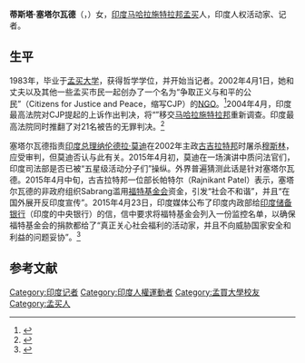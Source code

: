 '''蒂斯塔·塞塔尔瓦德'''（{{lang-en|Teesta Setalvad}}，{{bd|1962年|2月9日||}}）女，[[印度|印度]][[马哈拉施特拉邦|马哈拉施特拉邦]][[孟买|孟买]]人，印度人权活动家、记者。

==生平==
1983年，毕业于[[孟买大学|孟买大学]]，获得哲学学位，并开始当记者。2002年4月1日，她和丈夫以及其他一些孟买市民一起创办了一个名为“争取正义与和平的公民”（Citizens for Justice and Peace，缩写CJP）的[[非政府组织|NGO]]。<ref>{{cite web |url=http://www.cjponline.org/aboutus.htm |title=About Us |last1=Anonymous |date=n.d. |website=Citizens for Justice and Peace |publisher= |accessdate=27 April 2013 |archiveurl=https://web.archive.org/web/20130825025907/http://cjponline.org/aboutus.htm |archivedate=2013-08-25 |deadurl=yes }}</ref>2004年4月，印度最高法院对CJP提起的上诉作出判决，将“{{link-en|最好面包店案|Best Bakery case}}”移交[[马哈拉施特拉邦|马哈拉施特拉邦]]重新调查。印度最高法院同时推翻了对21名被告的无罪判决。<ref name="TH-20040426">{{cite news|url=http://www.hindu.com/2004/04/26/stories/2004042611590300.htm|title=Minorities still living in fear in Gujarat: Setalvad|date=26 April 2004|work=The Hindu|accessdate=26 March 2013|location=Chennai, India}}</ref>

塞塔尔瓦德指责[[印度总理|印度总理]][[纳伦德拉·莫迪|纳伦德拉·莫迪]]在2002年主政[[古吉拉特邦|古吉拉特邦]]时屠杀[[穆斯林|穆斯林]]，应受审判，但莫迪否认与此有关。2015年4月初，莫迪在一场演讲中质问法官们，印度司法部是否已被“五星级活动分子们”操纵。外界普遍猜测此话是针对塞塔尔瓦德。2015年4月中旬，古吉拉特邦一位部长帕特尔（Rajnikant Patel）表示，塞塔尔瓦德的非政府组织Sabrang滥用[[福特基金会|福特基金会]]资金，引发“社会不和谐”，并且“在国外展开反印度宣传”。2015年4月23日，印度媒体公布了印度内政部给[[印度储备银行|印度储备银行]]（印度的中央银行）的信，信中要求将福特基金会列入一份监控名单，以确保福特基金会的捐款都给了“真正关心社会福利的活动家，并且不向威胁国家安全和利益的问题妥协”。<ref>{{Cite web|title=英媒：印度将福特基金会列入国家安全监控名单|url=https://www.guancha.cn/Neighbors/2015_04_24_317202.shtml|access-date=2021-10-12|work=www.guancha.cn}}</ref>

==参考文献==
{{reflist}}

{{DEFAULTSORT:Setalvad}}
[[Category:印度记者|Category:印度记者]]
[[Category:印度人權運動者|Category:印度人權運動者]]
[[Category:孟買大學校友|Category:孟買大學校友]]
[[Category:孟买人|Category:孟买人]]